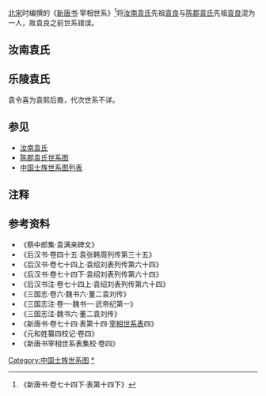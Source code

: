 [[北宋|北宋]]时编撰的《[[新唐书|新唐书]]·宰相世系》<ref>《新唐书·卷七十四下·表第十四下》</ref>将[[汝南袁氏|汝南袁氏]]先祖[[袁良_(汝南)|袁良]]与[[陈郡袁氏|陈郡袁氏]]先祖[[袁良_(陈郡)|袁良]]混为一人，故袁良之前世系错误。

==汝南袁氏==

<center>
{{chart/start}}
{{chart|border=0 | | | | | | | | | | | | | | | | | | | | | | | |:| ad |ad=过继 }}
{{chart| | | | | | | | | | | | | | | | | | | | | Li |Li=[[袁良_(汝南)|袁良]]}}
{{chart| | | | | | | | | | | | | | | | | | | | | |!|}}
{{chart| | | | | | | | | | | | | | | | | | | | | Mo |Mo=[[袁昌|袁昌]]<ref>《新唐书·卷七十四下·表第十四下》袁氏出自媯姓。陳胡公滿生申公犀侯.....良，二子：昌、璋。昌，成武令，生'''漢司徒安'''，字邵公。</ref>}}
{{chart| | | | | | | | | | | | | | | | | | | | | |!|}}
{{chart| | | | | | | | | | | | | | | | | | | | |An |An=[[司徒|司徒]]<br>[[袁安|袁安]]}}
{{chart| | | | | | | | | | | | | | | | | |,|-|-|-|+|-|-|-|.|}}
{{chart| | | | | | | | | | | | | | | | | Sh | | Ji | | Ch |Sh=[[袁赏|袁赏]]|Ji=蜀郡太守<br>[[袁京|袁京]]|Ch=[[司空|司空]]<br>[[袁敞|袁敞]]}}
{{chart| | | | | |,|-|-|-|-|-|-|-|-|-|-|-|-|-|-|-|(| | | |!|}}
{{chart| | | | | Pe | | | | | | | | | | | | | | Ta | | Xu |Pe=[[袁彭|袁彭]]|Ta=安国康侯<br>[[太尉|太尉]]<br>[[袁汤|袁汤]]|Xu=[[光禄勋|光禄勋]]<br>[[袁盱|袁盱]]}}
{{chart| | | | | |!| | | |,|-|-|-|v|-|-|-|-|-|-|-|+|-|-|-|-|-|-|-|-|-|-|-|-|-|-|-|.|}}
{{chart| | | | | He | | Pi | | Ch | | | | | | Fe | | | | | | | | | | | | | | We |He=[[袁贺|袁贺]]|Pi=[[袁平|袁平]]|Ch=左[[中郎将|中郎将]]<br>[[袁成|袁成]]|Fe=安国宣文侯<br>[[司空|司空]]<br>[[袁逢|袁逢]]|We=[[太傅|太傅]]<br>[[袁隗|袁隗]]|Mo=□}}
{{chart| |,|-|-|-|+|-|-|-|.| | | |:|,|-|-|v|-|-|-|+|-|-|-|v|-|-|-|.| | | |,|-|-|-|+|-|-|-|.| |}}
{{chart| Hn | | Zh | | Ho | | Sa | | Ji | | Sh | | Yb | | Gg | | Ml | | Yd | | Zd |Hn=[[袁闳|袁闳]]|Zh=[[袁忠|袁忠]]|Ho=[[袁弘_(東漢)|袁弘]]|Sa=邺侯<br>[[大将军_(东亚)|大将军]]<br>[[袁绍|袁绍]]|Sh=[[禹州市|阳翟]]侯<br>[[左将军|左将军]]<br>[[袁术|袁术]]|Yb=[[杨彪|杨彪]]妻|Ji=安国亭侯<br>[[太仆|太仆]]<br>[[袁基|袁基]]|Gg=[[高躬|高躬]]妻|Ml=[[袁满来|袁满来]]|Yd=[[袁懿达|袁懿达]]|Zd=[[袁仁达|袁仁达]]<ref>《司徒袁公夫人马氏碑铭》：哀子（袁）懿达、（袁）仁达衔恤哀痛，靡所写褱，乃撰录母氏之德履，示公之门人。</ref>}}
{{chart| | | | | |!| | | |,|-|-|-|+|-|-|-|.| | | |)|-|-|-|.|}}
{{chart| | | | | Bi | | Ta | | Xi | | Sh | | Ya | | Fr |Bi=[[袁祕|袁祕]]|Ta=[[袁谭|袁谭]]|Xi=[[袁熙|袁熙]]|Sh=[[袁尚|袁尚]]|Ya=[[袁燿|袁燿]]|Fr=[[袁夫人|袁夫人]]}}
{{chart| | | | | | | | | | | | | | | | | | | | | |!|}}
{{chart| | | | | | | | | | | | | | | | | | | | | Sf |Sf=[[孙奋|孙奋]]妻}}
{{chart/end}}
</center>

==乐陵袁氏==
袁令喜为袁熙后裔，代次世系不详。
<center>
{{chart/start}}
{{chart| | | | | Lx |Lx=[[袁令喜|袁令喜]]}}
{{chart| |,|-|-|-|+|-|-|-|.| |}}
{{chart| Yh | | Yd | | Ys |Yh=[[袁异弘|袁异弘]]|Yd=[[袁异度|袁异度]]|Ys=[[袁异式|袁异式]]}}
{{chart| |!|}}
{{chart| Sj |Sj=南阳贞烈王<br>[[袁恕己|袁恕己]]}}
{{chart| |!|}}
{{chart| Jk |Jk=赞皇公<br>[[袁建康|袁建康]]}}
{{chart| |!|}}
{{chart| Ga |Ga=[[袁高|袁高]]}}
{{chart| |!|}}
{{chart| Dy |Dy=南阳公<br>[[袁德师|袁德师]]}}
{{chart/end}}
</center>

==参见==
*[[汝南袁氏|汝南袁氏]]
*[[陈郡袁氏世系图|陈郡袁氏世系图]]
*[[中国士族世系图列表|中国士族世系图列表]]

== 注释 ==

{{Reflist|2}}
==参考资料==
*《蔡中郎集·袁满来碑文》
*《后汉书·卷四十五·袁张韩周列传第三十五》
*《后汉书·卷七十四上·袁绍刘表列传第六十四》
*《后汉书·卷七十四下·袁绍刘表列传第六十四》
*《后汉书注·卷七十四上·袁绍刘表列传第六十四》
*《三国志·卷六·魏书六·董二袁刘传》
*《三国志注·卷一·魏书一·武帝纪第一》
*《三国志注·魏书六·董二袁刘传》
*《新唐书·卷七十四·表第十四·[[新唐書宰相世系表|宰相世系表]]四》
*《元和姓纂四校记·卷四》
*《新唐书宰相世系表集校·卷四》

[[Category:中国士族世系图|Category:中国士族世系图]]
[[Category:汝南袁氏|*]]